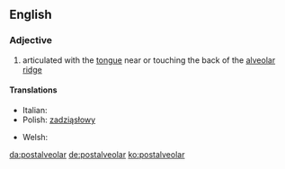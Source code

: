 ==English==

===Adjective===
{{en-adj|-}}

# {{context|phonetics|lang=en}} articulated with the [[tongue]] near or touching the back of the [[alveolar ridge]]

====Translations====
{{trans-top|articulated with the tongue near or touching the back of the alveolar ridge}}
* Italian: {{t-|it|postalveolare}}
* Polish: [[zadziąsłowy]] {{m}}
{{trans-mid}}
* Welsh: {{t-|cy|ôl-orfannol}}
{{trans-bottom}}

[[da:postalveolar]]
[[de:postalveolar]]
[[ko:postalveolar]]